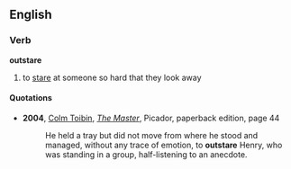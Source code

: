 ==English==
===Verb===
'''outstare'''
# to [[stare]] at someone so hard that they look away
====Quotations====
*'''2004''', [[w:Colm Toibin|Colm Toibin]], ''[[w:The Master (novel)|The Master]]'', Picador, paperback edition, page 44
*:He held a tray but did not move from where he stood and managed, without any trace of emotion, to '''outstare''' Henry, who was standing in a group, half-listening to an anecdote.